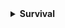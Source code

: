 <details>
<summary><b>Survival</b></summary>
<div>

- **Rank [1]:** Rank one kit
- **Rank [5]:** /kittycannon
- **Rank [6]:** /condense
- **Rank [11]:** Rank 11 kit
- **Rank [19]:** /ase
- **Rank [21]:** Rank 21 kit
- **Rank [25]:** /extinguish (stop yourself from being on fire)
- **Rank [31]:** Rank 31 kit
- **Rank [41]:** Rank 41 kit
- **Rank [49]:** /skull (of any player)
- **Rank [51]:** Rank 51 kit
- **Rank [59]:** Ability to ride pandas
- **Rank [61]:** Rank 61 kit
- **Rank [70]:** /rename
- **Rank [71]:** Rank 71 kit
- **Rank [78]:** Color codes in /rename
- **Rank [81]:** Rank 81 kit
- **Rank [88]:** Formatting codes in /rename
- **Rank [91]:** Rank 91 kit
- **Rank [93]:** /hat
- **Rank [94]:** Keep XP on death
- **Rank [100]:** /top

</div>
</details>
